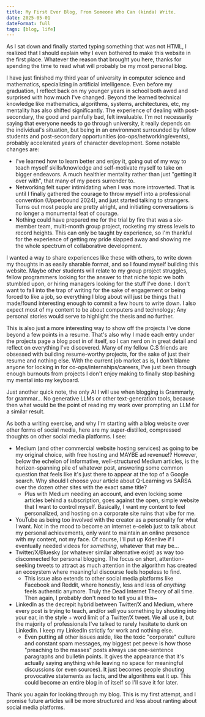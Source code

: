 ```yaml
---
title: My First Ever Blog, From Someone Who Can (kinda) Write.
date: 2025-05-01
dateFormat: full
tags: [blog, life]
---
```


As I sat down and finally started typing something that was not HTML, I realized that I should explain why I even
bothered to make this website in the first place. Whatever the reason that brought you here, thanks for spending the
time to read what will probably be my most personal blog.

I have just finished my third year of university in computer science and mathematics, specializing in artificial
intelligence. Even before my graduation, I reflect back on my younger years in school both awed and surprised with how
much I've changed. Beyond the learned technical knowledge like mathematics, algorithms, systems, architectures, etc, my
mentality has also shifted significantly. The experience of dealing with post-secondary, the good and painfully bad,
felt invaluable. I'm not necessarily saying that everyone needs to go through university, it really depends on the
individual's situation, but being in an environment surrounded by fellow students and post-secondary opportunities
(co-ops/networking/events), probably accelerated years of character development. Some notable changes are:

- I've learned how to learn better and enjoy it, going out of my way to teach myself skills/knowledge and self-motivate
  myself to take on bigger endeavors. A much healthier mentality rather than just "getting it over with", that many of
  my peers surrender to.
- Networking felt super intimidating when I was more introverted. That is until I finally gathered the courage to throw
  myself into a professional convention (Upperbound 2024), and just started talking to strangers. Turns out most people
  are pretty alright, and initiating conversations is no longer a monumental feat of courage.
- Nothing could have prepared me for the trial by fire that was a six-member team, multi-month group project, rocketing
  my stress levels to record heights. This can only be taught by experience, so I'm thankful for the experience of
  getting my pride slapped away and showing me the whole spectrum of collaborative development.

I wanted a way to share experiences like these with others, to write down my thoughts in as easily sharable format, and
so I found myself building this website. Maybe other students will relate to my group project struggles, fellow
programmers looking for the answer to that niche topic we both stumbled upon, or hiring managers looking for the stuff
I've done. I don't want to fall into the trap of writing for the sake of engagement or being forced to like a job, so
everything I blog about will just be things that I made/found interesting enough to commit a few hours to write down. I
also expect most of my content to be about computers and technology; Any personal stories would serve to highlight the
thesis and no further.

This is also just a more interesting way to show off the projects I've done beyond a few points in a resume. That's also
why I made each entry under the projects page a blog post in of itself, so I can nerd on in great detail and reflect on
everything I've discovered. Many of my fellow C.S friends are obsessed with building resume-worthy projects, for the
sake of just their resume and nothing else. With the current job market as is, I don't blame anyone for locking in for
co-ops/internships/careers, I've just been through enough burnouts from projects I don't enjoy making to finally stop
bashing my mental into my keyboard.

Just another quick note, the only AI I will use when blogging is Grammarly, for grammar... No generative LLMs or other
text-generation tools, because then what would be the point of reading my work over prompting an LLM for a similar
result.

As both a writing exercise, and why I'm starting with a blog website over other forms of social media, here are my
super-distilled, compressed thoughts on other social media platforms. I see:

- Medium (and other commercial website hosting services) as going to be my original choice, with free hosting and MAYBE
  ad revenue!? However, below the echelon of informative, well-structured Medium articles, is the horizon-spanning pile
  of whatever post, answering some common question that feels like it's just there to appear at the top of a Google
  search. Why should I choose your article about Q-Learning vs SARSA over the dozen other sites with the exact same
  title?
  - Plus with Medium needing an account, and even locking some articles behind a subscription, goes against the open,
    simple website that I want to control myself. Basically, I want my content to feel personalized, and hosting on a
    corporate site ruins that vibe for me.
- YouTube as being too involved with the creator as a personality for what I want. Not in the mood to become an internet
  e-celeb just to talk about my personal achievements, only want to maintain an online presence with my content, not my
  face. Of course, I'll put up Kdenlive if I eventually needed videos for _something_, whatever that may be...
- Twitter/X/Bluesky (or whatever similar alternative exist) as way too disconnected for personal blogging. The focus on
  short, attention-seeking tweets to attract as much attention in the algorithm has created an ecosystem where
  meaningful discourse feels hopeless to find.
  - This issue also extends to other social media platforms like Facebook and Reddit, where honestly, less and less of
    _anything_ feels authentic anymore. Truly the Dead Internet Theory of all time. Then again, I probably don't need to
    tell you all this~
- LinkedIn as the decrepit hybrid between Twitter/X and Medium, where every post is trying to teach, and/or sell you
  something by shouting into your ear, in the style + word limit of a Twitter/X tweet. We all use it, but the majority
  of professionals I've talked to rarely hesitate to dunk on LinkedIn. I keep my LinkedIn strictly for work and nothing
  else.
  - Even putting all other issues aside, like the toxic "corporate" culture and constant spam messages, my biggest pet
    peeve is how those "preaching to the masses" posts always use one-sentence paragraphs and bulletin points. It gives
    the appearance that it's actually saying anything while leaving no space for meaningful discussions (or even
    sources). It just becomes people shouting provocative statements as facts, and the algorithms eat it up. This could
    become an entire blog in of itself so I'll save it for later.

Thank you again for looking through my blog. This is my first attempt, and I promise future articles will be more
structured and less about ranting about social media platforms.
